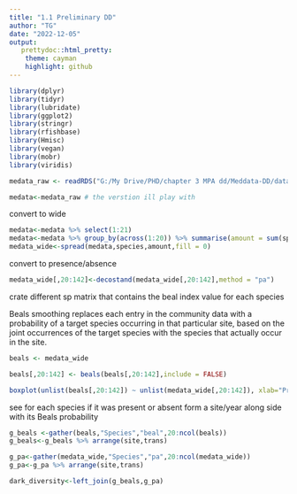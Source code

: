 ```yaml
---
title: "1.1 Preliminary DD"
author: "TG"
date: "2022-12-05"
output:
   prettydoc::html_pretty:
    theme: cayman
    highlight: github
---
```


```r
library(dplyr)
library(tidyr)
library(lubridate)
library(ggplot2)
library(stringr)
library(rfishbase)
library(Hmisc)
library(vegan)
library(mobr)
library(viridis)
```

```r

medata_raw <- readRDS("G:/My Drive/PHD/chapter 3 MPA dd/Meddata-DD/data/medata.Rds") # the original data (not really the row-row one)

medata<-medata_raw # the verstion ill play with
```

convert to wide


```r
medata<-medata %>% select(1:21)
medata<-medata %>% group_by(across(1:20)) %>% summarise(amount = sum(sp.n))
medata_wide<-spread(medata,species,amount,fill = 0)

```


convert to presence/absence

```r


medata_wide[,20:142]<-decostand(medata_wide[,20:142],method = "pa") 

```


crate different sp matrix that contains the beal index value for each species

Beals smoothing replaces each entry in the community data with a probability of a target species occurring in that particular site, based on the joint occurrences of the target species with the species that actually occur in the site. 

```r
beals <- medata_wide 

beals[,20:142] <- beals(beals[,20:142],include = FALSE) 


```

```r
boxplot(unlist(beals[,20:142]) ~ unlist(medata_wide[,20:142]), xlab="Presence", ylab="Beals")

```


see for each species if it was present or absent form a site/year along side with its Beals probability  

```r
g_beals <-gather(beals,"Species","beal",20:ncol(beals))
g_beals<-g_beals %>% arrange(site,trans)

g_pa<-gather(medata_wide,"Species","pa",20:ncol(medata_wide))
g_pa<-g_pa %>% arrange(site,trans)

dark_diversity<-left_join(g_beals,g_pa) 

```


